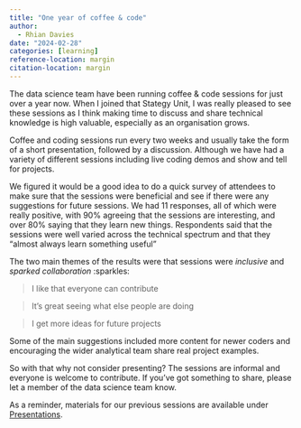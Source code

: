 ```yaml
---
title: "One year of coffee & code"
author:
  - Rhian Davies
date: "2024-02-28"
categories: [learning]
reference-location: margin
citation-location: margin
---
```


The data science team have been running coffee & code sessions for just over a year now. 
When I joined that Stategy Unit, I was really pleased to see these sessions as I think making time to discuss and share technical knowledge is high valuable, especially as an organisation grows. 

Coffee and coding sessions run every two weeks and usually take the form of a short presentation, followed by a discussion. Although we have had a variety of different sessions including live coding demos and show and tell for projects.

We figured it would be a good idea to do a quick survey of attendees to make sure that the sessions were beneficial and see if there were any suggestions for future sessions. We had 11 responses, all of which were really positive, with 90% agreeing that the sessions are interesting, and over 80% saying that they learn new things. Respondents said that the sessions were well varied across the technical spectrum and that they "almost always learn something useful"

The two main themes of the results were that sessions were _inclusive_ and _sparked collaboration_ :sparkles:

> I like that everyone can contribute

> It's great seeing what else people are doing

> I get more ideas for future projects

Some of the main suggestions included more content for newer coders and encouraging the wider analytical team share real project examples. 

So with that why not consider presenting? The sessions are informal and everyone is welcome to contribute. If you've got something to share, please let a member of the data science team know.

As a reminder, materials for our previous sessions are available under [Presentations](https://the-strategy-unit.github.io/data_science/presentations/).